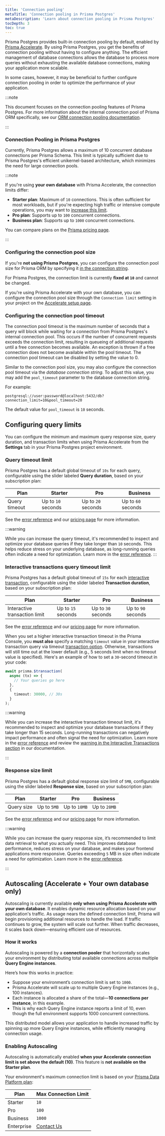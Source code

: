 ```yaml
---
title: 'Connection pooling'
metaTitle: 'Connection pooling in Prisma Postgres'
metaDescription: 'Learn about connection pooling in Prisma Postgres'
tocDepth: 3
toc: true
---
```


Prisma Postgres provides built-in connection pooling by default, enabled by [Prisma Accelerate](/accelerate/). By using Prisma Postgres, you get the benefits of connection pooling without having to configure anything. The efficient management of database connections allows the database to process more queries without exhausting the available database connections, making your application more scalable.

In some cases, however, it may be beneficial to further configure connection pooling in order to optimize the performance of your application.

:::note

This document focuses on the connection pooling features of Prisma Postgres. For more information about the internal connection pool of Prisma ORM specifically, see our [ORM connection pooling documentation](/orm/prisma-client/setup-and-configuration/databases-connections/connection-pool).

:::


### Connection Pooling in Prisma Postgres

Currently, Prisma Postgres allows a maximum of 10 concurrent database connections per Prisma Schema. This limit is typically sufficient due to Prisma Postgres's efficient unikernel-based architecture, which minimizes the need for large connection pools.

:::note

If you're using **your own database** with Prisma Accelerate, the connection limits differ:

- **Starter plan**: Maximum of `10` connections. This is often sufficient for most workloads, but if you're expecting high traffic or intensive compute operations, you may want to [increase this limit](#configuring-the-connection-pool-size).
- **Pro plan**: Supports up to `100` concurrent connections.
- **Business plan**: Supports up to `1000` concurrent connections.

You can compare plans on the [Prisma pricing page](https://www.prisma.io/pricing).

:::


### Configuring the connection pool size

If you're **not using Prisma Postgres**, you can configure the connection pool size for Prisma ORM by specifying it [in the connection string](/orm/prisma-client/setup-and-configuration/databases-connections/connection-pool#setting-the-connection-pool-size).

For Prisma Postgres, the connection limit is currently **fixed at `10`** and cannot be changed.

If you're using Prisma Accelerate with your own database, you can configure the connection pool size through the `Connection limit` setting in your project on the [Accelerate setup page](/accelerate/getting-started).

### Configuring the connection pool timeout

The connection pool timeout is the maximum number of seconds that a query will block while waiting for a connection from Prisma Postgres's internal connection pool. This occurs if the number of concurrent requests exceeds the connection limit, resulting in queueing of additional requests until a free connection becomes available. An exception is thrown if a free connection does not become available within the pool timeout. The connection pool timeout can be disabled by setting the value to 0.

Similar to the connection pool size, you may also configure the connection pool timeout via the _database connection string_. To adjust this value, you may add the `pool_timeout` parameter to the database connection string.

For example:

```env no-copy
postgresql://user:password@localhost:5432/db?connection_limit=10&pool_timeout=20
```

<Admonition type="info">

The default value for `pool_timeout` is `10` seconds.

</Admonition>

## Configuring query limits

You can configure the minimum and maximum query response size, query duration, and transaction limits when using Prisma Accelerate from the **Settings** tab in your Prisma Postgres project environment.

### Query timeout limit

Prisma Postgres has a default global timeout of `10s` for each query, configurable using the slider labeled **Query duration**, based on your subscription plan:

| Plan     | Starter       | Pro          | Business      |
|----------|---------------|--------------|---------------|
| Query timeout  | Up to `10` seconds | Up to `20` seconds | Up to `60` seconds |

See the [error reference](/postgres/database/error-reference#p6004-querytimeout) and our [pricing page](https://www.prisma.io/pricing) for more information.

:::warning

While you can increase the query timeout, it's recommended to inspect and optimize your database queries if they take longer than `10` seconds. This helps reduce stress on your underlying database, as long-running queries often indicate a need for optimization. Learn more in the [error reference](/postgres/database/error-reference#p6004-querytimeout).
:::

### Interactive transactions query timeout limit

Prisma Postgres has a default global timeout of `15s` for each [interactive transaction](/orm/prisma-client/queries/transactions#interactive-transactions), configurable using the slider labeled **Transaction duration**, based on your subscription plan:

| Plan                       | Starter       | Pro          | Business      |
|----------------------------|---------------|--------------|---------------|
| Interactive transaction limit | Up to `15` seconds | Up to `30` seconds | Up to `90` seconds |

See the [error reference](/postgres/database/error-reference#p6004-querytimeout) and our [pricing page](https://www.prisma.io/pricing#accelerate) for more information.

When you set a higher interactive transaction timeout in the Prisma Console, you **must also** specify a matching `timeout` value in your interactive transaction query via timeout [transaction option](/orm/prisma-client/queries/transactions#transaction-options). Otherwise, transactions will still time out at the lower default (e.g., 5 seconds limit when no timeout value is specified). Here's an example of how to set a `30`-second timeout in your code:

```ts
await prisma.$transaction(
  async (tx) => {
    // Your queries go here
  },
  {
    timeout: 30000, // 30s
  }
);
```

:::warning

While you can increase the interactive transaction timeout limit, it's recommended to inspect and optimize your database transactions if they take longer than 15 seconds. Long-running transactions can negatively impact performance and often signal the need for optimization. Learn more in the [error reference](/postgres/database/error-reference#p6004-querytimeout) and review the [warning in the Interactive Transactions section](/orm/prisma-client/queries/transactions#interactive-transactions-1) in our documentation.

:::

### Response size limit

Prisma Postgres has a default global response size limit of `5MB`, configurable using the slider labeled **Response size**, based on your subscription plan:

| Plan     | Starter       | Pro          | Business      |
|----------|---------------|--------------|---------------|
| Query size | Up to `5MB`     | Up to `10MB`   | Up to `20MB`    |

See the [error reference](/postgres/database/error-reference#p6009-responsesizelimitexceeded) and our [pricing page](https://www.prisma.io/pricing#accelerate) for more information.

:::warning

While you can increase the query response size, it’s recommended to limit data retrieval to what you actually need. This improves database performance, reduces stress on your database, and makes your frontend applications more responsive. Queries exceeding `5` MB in size often indicate a need for optimization. Learn more in the [error reference](/postgres/database/error-reference#p6009-responsesizelimitexceeded).

:::

## Autoscaling (Accelerate + Your own database only)

Autoscaling is currently available **only when using Prisma Accelerate with your own database**. It enables dynamic resource allocation based on your application's traffic. As usage nears the defined connection limit, Prisma will begin provisioning additional resources to handle the load. If traffic continues to grow, the system will scale out further. When traffic decreases, it scales back down—ensuring efficient use of resources.

### How it works

Autoscaling is powered by a **connection pooler** that horizontally scales your environment by distributing total available connections across multiple **Query Engine instances**.

Here’s how this works in practice:

- Suppose your environment’s connection limit is set to `1000`.
- Prisma Accelerate will scale up to multiple Query Engine instances (e.g., 100 instances).
- Each instance is allocated a share of the total—**10 connections per instance**, in this example.
- This is why each Query Engine instance reports a limit of 10, even though the full environment supports 1000 concurrent connections.

This distributed model allows your application to handle increased traffic by spinning up more Query Engine instances, while efficiently managing connection usage.

### Enabling Autoscaling

Autoscaling is automatically enabled **when your Accelerate connection limit is set above the default (10)**. This feature is **not available on the Starter plan**.

Your environment's maximum connection limit is based on your [Prisma Data Platform plan](https://www.prisma.io/pricing):

| Plan        | Max Connection Limit                 |
|-------------|--------------------------------------|
| Starter     | `10`                                   |
| Pro         | `100`                                  |
| Business    | `1000`                                 |
| Enterprise  | [Contact Us](mailto:sales@prisma.io) |
